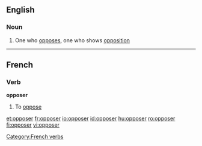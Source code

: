 ==English==

===Noun===
{{en-noun}}

# One who [[oppose]]s, one who shows [[opposition]]

----
==French==

===Verb===
'''opposer'''

# To [[oppose]]

[[Category:French verbs]]

[[et:opposer]]
[[fr:opposer]]
[[io:opposer]]
[[id:opposer]]
[[hu:opposer]]
[[ro:opposer]]
[[fi:opposer]]
[[vi:opposer]]